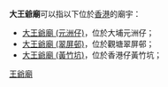 '''大王爺廟'''可以指以下位於[[香港|香港]]的廟宇：
* [[大王爺廟_(元洲仔)|大王爺廟 (元洲仔)]]，位於大埔元洲仔；
* [[大王爺廟_(翠屏邨)|大王爺廟 (翠屏邨)]]，位於觀塘翠屏邨；
* [[大王爺廟_(黃竹坑)|大王爺廟 (黃竹坑)]]，位於香港仔黃竹坑；

{{Disambiguation|Da|Cat=四字廟宇消歧義}}
[[Category:王爺廟|]]